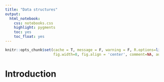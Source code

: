 ```yaml
---
title: "Data structures"
output: 
  html_notebook:
    css: notebooks.css
    highlight: pygments
    toc: yes
    toc_float: yes
---
```

```r
knitr::opts_chunk$set(cache = T, message = F, warning = F, R.options=list(width=120), 
                      fig.width=8, fig.align = 'center', comment=NA, autodep=T)
```

# Introduction
